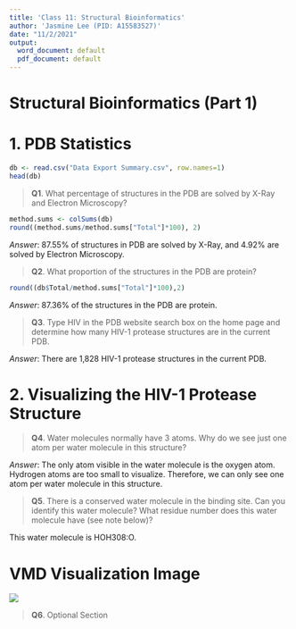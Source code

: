 ```yaml
---
title: 'Class 11: Structural Bioinformatics'
author: 'Jasmine Lee (PID: A15583527)'
date: "11/2/2021"
output:
  word_document: default
  pdf_document: default
---
```


# Structural Bioinformatics (Part 1)

# 1. PDB Statistics

```r
db <- read.csv("Data Export Summary.csv", row.names=1)
head(db)
```


> **Q1**. What percentage of structures in the PDB are solved by X-Ray and Electron Microscopy?

```r
method.sums <- colSums(db)
round((method.sums/method.sums["Total"]*100), 2)
```

*Answer*: 87.55% of structures in PDB are solved by X-Ray, and 4.92% are solved by Electron Microscopy.


> **Q2**. What proportion of the structures in the PDB are protein?

```r
round((db$Total/method.sums["Total"]*100),2)
```

*Answer*: 87.36% of the structures in the PDB are protein.


> **Q3**. Type HIV in the PDB website search box on the home page and determine how many HIV-1 protease structures are in the current PDB.

*Answer*: There are 1,828 HIV-1 protease structures in the current PDB.


# 2. Visualizing the HIV-1 Protease Structure

> **Q4**. Water molecules normally have 3 atoms. Why do we see just one atom per water molecule in this structure?

*Answer*: The only atom visible in the water molecule is the oxygen atom. Hydrogen atoms are too small to visualize. Therefore, we can only see one atom per water molecule in this structure.


> **Q5**. There is a conserved water molecule in the binding site. Can you identify this water molecule? What residue number does this water molecule have (see note below)?

This water molecule is HOH308:O.

# VMD Visualization Image

![](vmdscene.png)


> **Q6**. Optional Section
